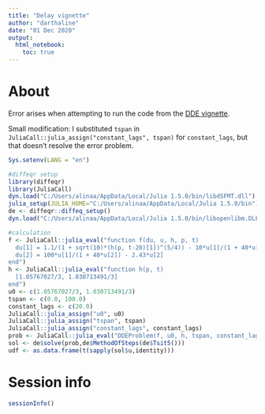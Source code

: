 ```yaml
---
title: "Delay vignette"
author: "darthaline"
date: "01 Dec 2020"
output:
  html_notebook:
    toc: true
---
```


# About

Error arises when attempting to run the code from the [DDE vignette](https://cran.csiro.au/web/packages/diffeqr/vignettes/dde.html).

Small modification: I substituted `tspan` in ```JuliaCall::julia_assign("constant_lags", tspan)``` for `constant_lags`, but that doesn't resolve the error problem.

```r
Sys.setenv(LANG = "en")

#diffeqr setup
library(diffeqr)
library(JuliaCall)
dyn.load("C:/Users/alinaa/AppData/Local/Julia 1.5.0/bin/libdSFMT.dll")
julia_setup(JULIA_HOME="C:/Users/alinaa/AppData/Local/Julia 1.5.0/bin")
de <- diffeqr::diffeq_setup()
dyn.load("C:/Users/alinaa/AppData/Local/Julia 1.5.0/bin/libopenlibm.DLL")

#calculation
f <- JuliaCall::julia_eval("function f(du, u, h, p, t)
  du[1] = 1.1/(1 + sqrt(10)*(h(p, t-20)[1])^(5/4)) - 10*u[1]/(1 + 40*u[2])
  du[2] = 100*u[1]/(1 + 40*u[2]) - 2.43*u[2]
end")
h <- JuliaCall::julia_eval("function h(p, t)
  [1.05767027/3, 1.030713491/3]
end")
u0 <- c(1.05767027/3, 1.030713491/3)
tspan <- c(0.0, 100.0)
constant_lags <- c(20.0)
JuliaCall::julia_assign("u0", u0)
JuliaCall::julia_assign("tspan", tspan)
JuliaCall::julia_assign("constant_lags", constant_lags)
prob <- JuliaCall::julia_eval("DDEProblem(f, u0, h, tspan, constant_lags = constant_lags)")
sol <- de$solve(prob,de$MethodOfSteps(de$Tsit5()))
udf <- as.data.frame(t(sapply(sol$u,identity)))
```

# Session info

```r
sessionInfo()
```